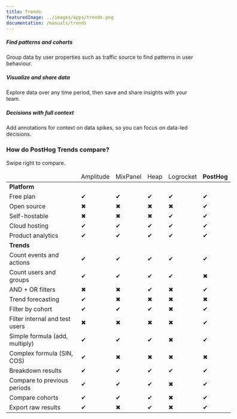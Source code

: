 ```yaml
---
title: Trends
featuredImage: ../images/apps/trends.png
documentation: /manuals/trends
---
```


<Section divider={false} title="Answer any ad-hoc product usage question. Instantly." size="full" cols={3}>
    <div>
        <h5>Find patterns and cohorts</h5>
        <p>Group data by user properties such as traffic source to find patterns in user behaviour.</p>
    </div>
    <div>
        <h5>Visualize and share data</h5>
        <p>Explore data over any time period, then save and share insights with your team.</p>
    </div>
    <div>
        <h5>Decisions with full context</h5>
        <p>Add annotations for context on data spikes, so you can focus on data-led decisions.</p>
    </div>
</Section>

### How do PostHog Trends compare?

<p className="sm:hidden text-sm">Swipe right to compare.</p>

<div className="overflow-x-auto -mx-5 px-5">
<table className="w-full mt-4" style="min-width: 600px;">
    <thead>
        <tr>
            <td className="w-3/12"></td>
            <td className="w-2/12 text-center">Amplitude</td>
            <td className="w-2/12 text-center">MixPanel</td>
            <td className="w-2/12 text-center">Heap</td>
            <td className="w-2/12 text-center">Logrocket</td>
            <td className="w-2/12 text-center bg-gray-accent bg-opacity-50"><strong>PostHog</strong></td>
        </tr>
    </thead>
    <tbody>
        <tr>
            <td><strong>Platform</strong></td>
            <td></td>
            <td></td>
            <td></td>
            <td></td>
            <td className="bg-gray-accent bg-opacity-50">&nbsp;</td>
        </tr>
        <tr>
            <td>Free plan</td>
            <td className="text-center"><span className="text-green text-lg">✔</span></td>
            <td className="text-center"><span className="text-green text-lg">✔</span></td>
            <td className="text-center"><span className="text-green text-lg">✔</span></td>
            <td className="text-center"><span className="text-green text-lg">✔</span></td>
            <td className="bg-gray-accent bg-opacity-50 text-center"><span className="text-green text-lg">✔</span></td>
        </tr>
        <tr>
            <td>Open source</td>
            <td className="text-center"><span className="text-red text-lg">✖</span></td>
            <td className="text-center"><span className="text-red text-lg">✖</span></td>
            <td className="text-center"><span className="text-red text-lg">✖</span></td>
            <td className="text-center"><span className="text-red text-lg">✖</span></td>
            <td className="bg-gray-accent bg-opacity-50 text-center"><span className="text-green text-lg">✔</span></td>
        </tr>
        <tr>
            <td>Self-hostable</td>
            <td className="text-center"><span className="text-red text-lg">✖</span></td>
            <td className="text-center"><span className="text-red text-lg">✖</span></td>
            <td className="text-center"><span className="text-red text-lg">✖</span></td>
            <td className="text-center"><span className="text-green text-lg">✔</span></td>
            <td className="bg-gray-accent bg-opacity-50 text-center"><span className="text-green text-lg">✔</span></td>
        </tr>
        <tr>
            <td>Cloud hosting</td>
            <td className="text-center"><span className="text-green text-lg">✔</span></td>
            <td className="text-center"><span className="text-green text-lg">✔</span></td>
            <td className="text-center"><span className="text-green text-lg">✔</span></td>
            <td className="text-center"><span className="text-green text-lg">✔</span></td>
            <td className="bg-gray-accent bg-opacity-50 text-center"><span className="text-green text-lg">✔</span></td>
        </tr>
        <tr>
            <td>Product analytics</td>
            <td className="text-center"><span className="text-green text-lg">✔</span></td>
            <td className="text-center"><span className="text-green text-lg">✔</span></td>
            <td className="text-center"><span className="text-green text-lg">✔</span></td>
            <td className="text-center"><span className="text-green text-lg">✔</span></td>
            <td className="bg-gray-accent bg-opacity-50 text-center"><span className="text-green text-lg">✔</span></td>
        </tr>
        <tr>
            <td><strong>Trends</strong></td>
            <td></td>
            <td></td>
            <td></td>
            <td></td>
            <td className="bg-gray-accent bg-opacity-50">&nbsp;</td>
        </tr>
        <tr>
            <td>Count events and actions</td>
            <td className="text-center"><span className="text-green text-lg">✔</span></td>
            <td className="text-center"><span className="text-green text-lg">✔</span></td>
            <td className="text-center"><span className="text-green text-lg">✔</span></td>
            <td className="text-center"><span className="text-green text-lg">✔</span></td>
            <td className="bg-gray-accent bg-opacity-50 text-center"><span className="text-green text-lg">✔</span></td>
        </tr>
        <tr>
            <td>Count users and groups</td>
            <td className="text-center"><span className="text-green text-lg">✔</span></td>
            <td className="text-center"><span className="text-green text-lg">✔</span></td>
            <td className="text-center"><span className="text-green text-lg">✔</span></td>
            <td className="text-center"><span className="text-green text-lg">✔</span></td>
            <td className="bg-gray-accent bg-opacity-50 text-center"><span className="text-red text-lg">✖</span></td>
        </tr>
        <tr>
            <td>AND + OR filters</td>
            <td className="text-center"><span className="text-red text-lg">✖</span></td>
            <td className="text-center"><span className="text-red text-lg">✖</span></td>
            <td className="text-center"><span className="text-green text-lg">✔</span></td>
            <td className="text-center"><span className="text-red text-lg">✖</span></td>
            <td className="bg-gray-accent bg-opacity-50 text-center"><span className="text-green text-lg">✔</span></td>
        </tr>
        <tr>
            <td>Trend forecasting</td>
            <td className="text-center"><span className="text-green text-lg">✔</span></td>
            <td className="text-center"><span className="text-red text-lg">✖</span></td>
            <td className="text-center"><span className="text-red text-lg">✖</span></td>
            <td className="text-center"><span className="text-red text-lg">✖</span></td>
            <td className="bg-gray-accent bg-opacity-50 text-center"><span className="text-red text-lg">✖</span></td>
        </tr>
        <tr>
            <td>Filter by cohort</td>
            <td className="text-center"><span className="text-green text-lg">✔</span></td>
            <td className="text-center"><span className="text-green text-lg">✔</span></td>
            <td className="text-center"><span className="text-green text-lg">✔</span></td>
            <td className="text-center"><span className="text-red text-lg">✖</span></td>
            <td className="bg-gray-accent bg-opacity-50 text-center"><span className="text-green text-lg">✔</span></td>
        </tr>
        <tr>
            <td>Filter internal and test users</td>
            <td className="text-center"><span className="text-red text-lg">✖</span></td>
            <td className="text-center"><span className="text-red text-lg">✖</span></td>
            <td className="text-center"><span className="text-red text-lg">✖</span></td>
            <td className="text-center"><span className="text-red text-lg">✖</span></td>
            <td className="bg-gray-accent bg-opacity-50 text-center"><span className="text-green text-lg">✔</span></td>
        </tr>
        <tr>
            <td>Simple formula (add, multiply)</td>
            <td className="text-center"><span className="text-green text-lg">✔</span></td>
            <td className="text-center"><span className="text-green text-lg">✔</span></td>
            <td className="text-center"><span className="text-green text-lg">✔</span></td>
            <td className="text-center"><span className="text-red text-lg">✖</span></td>
            <td className="bg-gray-accent bg-opacity-50 text-center"><span className="text-green text-lg">✔</span></td>
        </tr>
        <tr>
            <td>Complex formula (SIN, COS)</td>
            <td className="text-center"><span className="text-green text-lg">✔</span></td>
            <td className="text-center"><span className="text-red text-lg">✖</span></td>
            <td className="text-center"><span className="text-red text-lg">✖</span></td>
            <td className="text-center"><span className="text-red text-lg">✖</span></td>
            <td className="bg-gray-accent bg-opacity-50 text-center"><span className="text-red text-lg">✖</span></td>
        </tr>
        <tr>
            <td>Breakdown results</td>
            <td className="text-center"><span className="text-green text-lg">✔</span></td>
            <td className="text-center"><span className="text-green text-lg">✔</span></td>
            <td className="text-center"><span className="text-green text-lg">✔</span></td>
            <td className="text-center"><span className="text-green text-lg">✔</span></td>
            <td className="bg-gray-accent bg-opacity-50 text-center"><span className="text-green text-lg">✔</span></td>
        </tr>
        <tr>
            <td>Compare to previous periods</td>
            <td className="text-center"><span className="text-green text-lg">✔</span></td>
            <td className="text-center"><span className="text-green text-lg">✔</span></td>
            <td className="text-center"><span className="text-green text-lg">✔</span></td>
            <td className="text-center"><span className="text-red text-lg">✖</span></td>
            <td className="bg-gray-accent bg-opacity-50 text-center"><span className="text-green text-lg">✔</span></td>
        </tr>
        <tr>
            <td>Compare cohorts</td>
            <td className="text-center"><span className="text-green text-lg">✔</span></td>
            <td className="text-center"><span className="text-green text-lg">✔</span></td>
            <td className="text-center"><span className="text-green text-lg">✔</span></td>
            <td className="text-center"><span className="text-red text-lg">✖</span></td>
            <td className="bg-gray-accent bg-opacity-50 text-center"><span className="text-green text-lg">✔</span></td>
        </tr>
        <tr>
            <td>Export raw results</td>
            <td className="text-center"><span className="text-green text-lg">✔</span></td>
            <td className="text-center"><span className="text-red text-lg">✖</span></td>
            <td className="text-center"><span className="text-green text-lg">✔</span></td>
            <td className="text-center"><span className="text-red text-lg">✖</span></td>
            <td className="bg-gray-accent bg-opacity-50 text-center"><span className="text-green text-lg">✔</span></td>
        </tr>
    </tbody>
</table>
</div>

<Section divider={false}>
    <Quote
        size="md"
        name="Tiffany Wong"
        title="Co-founder, Pry"
        imageSource="/images/customers/tiffany.png"
        quote={`"We track how users engage with our product, where they fall out of funnels and what the trends in behavior are. That data helped us make several important decisions about improving our platform."`}
    />
</Section>

<TutorialsSlider topic="trends" />

<Documentation />
